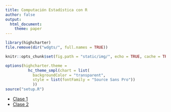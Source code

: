 ```yaml
---
title: Computación Estadística con R
author: false
output:
  html_document:
    theme: paper
---
```



```r
library(highcharter)
file.remove(dir("wdgts/", full.names = TRUE))

knitr::opts_chunk$set(fig.path = "static/img/", echo = TRUE, cache = TRUE, message = FALSE)

options(highcharter.theme =
          hc_theme_smpl(chart = list(
            backgroundColor = "transparent",
            style = list(fontFamily = "Source Sans Pro"))
            ))
source("setup.R")

```

- [Clase 1](Clase-1.html)
- [Clase 2](Clase-2.html)
